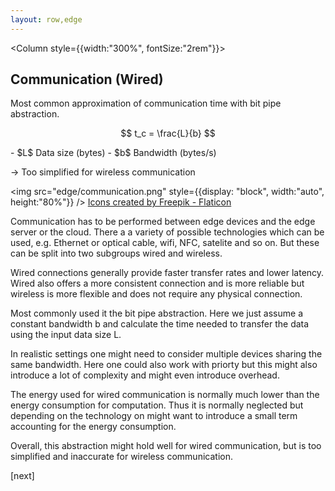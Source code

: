 ```yaml
---
layout: row,edge
---
```


<Column style={{width:"300%", fontSize:"2rem"}}>

## Communication (Wired)

Most common approximation of communication time with bit pipe abstraction.

$$
t_c = \frac{L}{b}
$$

<Params>
- $L$ Data size (bytes)
- $b$ Bandwidth (bytes/s)
</Params>

-> Too simplified for wireless communication

</Column>

<Column>

<img src="edge/communication.png" style={{display: "block", width:"auto", height:"80%"}} />
<a href="https://www.flaticon.com/free-icons/lan" title="lan icons">Icons created by Freepik - Flaticon</a>

</Column>

<Navbar sections={false} />

<Note>
Communication has to be performed between edge devices and the edge server or the cloud. There a a variety of possible
technologies which can be used, e.g. Ethernet or optical cable, wifi, NFC, satelite and so on. But these can be 
split into two subgroups wired and wireless.

Wired connections generally provide faster transfer rates and lower latency. Wired also offers a more consistent connection and is more reliable but wireless is more flexible and does not require any physical connection.

Most commonly used it the bit pipe abstraction. Here we just assume a constant bandwidth b and calculate the time needed to transfer the data using the input data size L.

In realistic settings one might need to consider multiple devices sharing the same bandwidth. Here one could also work with priorty but this might also introduce a lot of complexity and might even introduce overhead.

The energy used for wired communication is normally much lower than the energy consumption for computation. Thus it is normally neglected but depending on the technology on might want to introduce a small term accounting for the energy consumption.

Overall, this abstraction might hold well for wired communication, but is too simplified and inaccurate for wireless communication.

[next]

</Note>